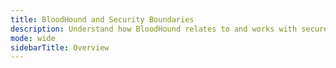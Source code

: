 ---
title: BloodHound and Security Boundaries
description: Understand how BloodHound relates to and works with secured privileged access; Active Directory Tiering and Enterprise Access Model.
mode: wide
sidebarTitle: Overview
---

<CardGroup>
 <Card title="Modifying Tier Zero" icon="pencil" iconType="solid" horizontal href="/hc/en-us/articles/Modifying-Tier-Zero" />
<Card title="Tier Zero: Members and Modification" icon="users-gear" iconType="solid" horizontal href="/hc/en-us/articles/Tier-Zero-Members-and-Modification" />
</CardGroup>

